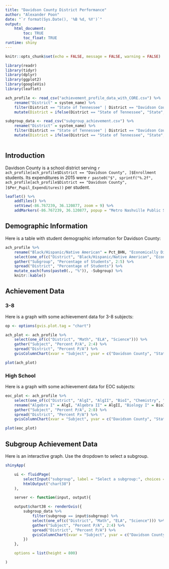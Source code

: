 ```yaml
---
title: "Davidson County District Performance"
author: "Alexander Poon"
date: "`r format(Sys.Date(), '%B %d, %Y')`"
output: 
    html_document:
        toc: TRUE
        toc_float: TRUE
runtime: shiny
---
```


```r

knitr::opts_chunk$set(echo = FALSE, message = FALSE, warning = FALSE)

library(readr)
library(tidyr)
library(dplyr)
library(ggplot2)
library(googleVis)
library(leaflet)

ach_profile <- read_csv("achievement_profile_data_with_CORE.csv") %>%
    rename("District" = system_name) %>%
    filter(District == "State of Tennessee" | District == "Davidson County") %>%
    mutate(District = ifelse(District == "State of Tennessee", "State", District))

subgroup_data <- read_csv("subgroup_achievement.csv") %>%
    rename("District" = system_name) %>%
    filter(District == "State of Tennessee" | District == "Davidson County") %>%
    mutate(District = ifelse(District == "State of Tennessee", "State", District))
    
```

## Introduction

Davidson County is a school district serving `r ach_profile[ach_profile$District == "Davidson County", ]$Enrollment` students. Its expenditures in 2015 were `r paste0("$", sprintf("%.2f", ach_profile[ach_profile$District == "Davidson County", ]$Per_Pupil_Expenditures))` per student.

``` r

leaflet() %>%
    addTiles() %>%
    setView(-86.767239, 36.120877, zoom = 9) %>%
    addMarkers(-86.767239, 36.120877, popup = "Metro Nashville Public Schools")

```

## Demographic Information

Here is a table with student demographic information for Davidson County:

```r

ach_profile %>%
    rename("Black/Hispanic/Native American" = Pct_BHN, "Economically Disadvantaged" = Pct_ED, "Students with Disabilities" = Pct_SWD, "English Learners" = Pct_EL) %>%
    select(one_of(c("District", "Black/Hispanic/Native American", "Economically Disadvantaged", "Students with Disabilities", "English Learners"))) %>%
    gather("Subgroup", "Percentage of Students", 2:5) %>%
    spread("District", "Percentage of Students") %>%
    mutate_each(funs(paste0(., "%")), -Subgroup) %>%
    knitr::kable()

```

## Achievement Data

### 3-8

Here is a graph with some achievement data for 3-8 subjects:

``` r

op <- options(gvis.plot.tag = "chart")

ach_plot <- ach_profile %>%
    select(one_of(c("District", "Math", "ELA", "Science"))) %>%
    gather("Subject", "Percent P/A", 2:4) %>%
    spread("District", "Percent P/A") %>%
    gvisColumnChart(xvar = "Subject", yvar = c("Davidson County", "State"), options = list(title = "Achievement in 3-8 Subjects", width = 850, height = 500))

plot(ach_plot)

```

### High School

Here is a graph with some achievement data for EOC subjects:

``` r

eoc_plot <- ach_profile %>%
    select(one_of(c("District", "AlgI", "AlgII", "BioI", "Chemistry", "EngI", "EngII", "EngIII"))) %>%
    rename("Algebra I" = AlgI, "Algebra II" = AlgII, "Biology I" = BioI, "English I" = EngI, "English II" = EngII, "English III" = EngIII) %>%
    gather("Subject", "Percent P/A", 2:8) %>%
    spread("District", "Percent P/A") %>%
    gvisColumnChart(xvar = "Subject", yvar = c("Davidson County", "State"), options = list(title = "Achievement in EOC Subjects", width = 900, height = 500))

plot(eoc_plot)

```

## Subgroup Achievement Data

Here is an interactive graph. Use the dropdown to select a subgroup.

``` r

shinyApp(

    ui <- fluidPage(
        selectInput("subgroup", label = "Select a subgroup:", choices = unique(subgroup_data$subgroup)),
        htmlOutput("chart38")
    ),

    server <- function(input, output){

    output$chart38 <- renderGvis({
        subgroup_data %>%
            filter(subgroup == input$subgroup) %>%
            select(one_of(c("District", "Math", "ELA", "Science"))) %>%
            gather("Subject", "Percent P/A", 2:4) %>%
            spread("District", "Percent P/A") %>%
            gvisColumnChart(xvar = "Subject", yvar = c("Davidson County", "State"), options = list(title = "Achievement in 3-8 Subjects", width = 750, height = 500, vAxis = "{baseline: 0, maxValue: 100}"))
        })
    },

    options = list(height = 800)

)

```
